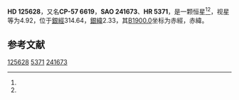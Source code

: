 {{Starbox begin
| name = HD 125628
}}
{{Starbox observe
| epoch = [[J2000.0|J2000.0]]
| constell = {{星座名待查}}<ref name=SIMBAD>{{cite web
 | url=http://simbad.u-strasbg.fr/simbad/sim-id?Ident=HR+5371
 | title =Pulsating variable Star
 | publisher=Centre de Données astronomiques de Strasbourg
 | work=SIMBAD
 | accessdate=2012-07-13}}</ref><ref name=DATA>{{cite web
 | url=http://vizier.u-strasbg.fr/viz-bin/VizieR-5?-out.add=.&-source=5050&-corr=PK=HR&-out.max=9999&HR=5371
 | title=VizieR Detailed Page
 | accessdate=2012-07-13
 | archive-date=2016-03-04
 | archive-url=https://web.archive.org/web/20160304232602/http://vizier.u-strasbg.fr/viz-bin/VizieR-5?-out.add=.&-source=5050&-corr=PK=HR&-out.max=9999&HR=5371
 | dead-url=no
 }}</ref>
| 星官 = 
| ra = {{RA|14|22|37}}<ref name=SIMBAD /><ref name=DATA />
| dec = {{DEC|-58|27|34}}<ref name=SIMBAD /><ref name=DATA />
| appmag_v = 4.92<ref name=SIMBAD /><ref name=DATA />
}}
{{Starbox character
| class = G8III+F5V<ref name=SIMBAD /><ref name=DATA />
| b-v = 0.86<ref name=SIMBAD /><ref name=DATA />
| u-b = 0.48<ref name=SIMBAD /><ref name=DATA />
| r-i = <ref name=SIMBAD /><ref name=DATA />
| variable = 
}}
{{Starbox astrometry
| radial_v = 0.48
| prop_mo_ra = 15
| parallax = 0.024
| p_error = 
}}
{{Starbox catalog
| names =CP-57 6619，[[SAO星表|SAO]] 241673，[[HD星表|HD]] 125628，[[HR星表|HR]] 5371}}
{{Starbox reference |Simbad=HR+5371}}
{{Starbox end}}

'''HD 125628'''，又名'''CP-57 6619'''，'''SAO 241673'''、'''HR 5371'''，是一颗恒星<ref name=SIMBAD /><ref name=DATA />，视星等为4.92，位于[[銀道座標系|銀經]]314.64，[[銀道座標系|銀緯]]2.33，其[[B1900.0|B1900.0]]坐标为赤經{{RA|14|15|27.1}}，赤緯{{DEC|-58|2.33|8}}。

== 参考文献 ==
{{reflist}}

{{star-stub}}

[[Category:HD和HDE天體|125628]]
[[Category:HR天體|5371]]
[[Category:SAO天體|241673]]
